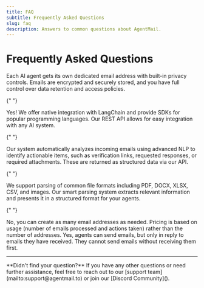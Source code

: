 ```yaml
---
title: FAQ
subtitle: Frequently Asked Questions
slug: faq
description: Answers to common questions about AgentMail.
---
```


# Frequently Asked Questions

<AccordionGroup>
  <Accordion title="How does email privacy work?">
    Each AI agent gets its own dedicated email address with built-in privacy controls. Emails are encrypted and securely stored, and you have full control over data retention and access policies.
  </Accordion>

{" "}

<Accordion title="Can I integrate with existing AI frameworks?">
  Yes! We offer native integration with LangChain and provide SDKs for popular
  programming languages. Our REST API allows for easy integration with any AI
  system.
</Accordion>

{" "}

<Accordion title="How does action detection work?">
  Our system automatically analyzes incoming emails using advanced NLP to
  identify actionable items, such as verification links, requested responses, or
  required attachments. These are returned as structured data via our API.
</Accordion>

{" "}

<Accordion title="What types of attachments can be processed?">
  We support parsing of common file formats including PDF, DOCX, XLSX, CSV, and
  images. Our smart parsing system extracts relevant information and presents it
  in a structured format for your agents.
</Accordion>

{" "}

<Accordion title="Is there a limit to the number of email addresses?">
  No, you can create as many email addresses as needed. Pricing is based on
  usage (number of emails processed and actions taken) rather than the number of
  addresses.
</Accordion>

  <Accordion title="Can agents send emails?">
    Yes, agents can send emails, but only in reply to emails they have received. They cannot send emails without receiving them first.
  </Accordion>
</AccordionGroup>

---

<Callout type="info">
  **Didn't find your question?** If you have any other questions or need further
  assistance, feel free to reach out to our [support
  team](mailto:support@agentmail.to) or join our [Discord Community]().
</Callout>
